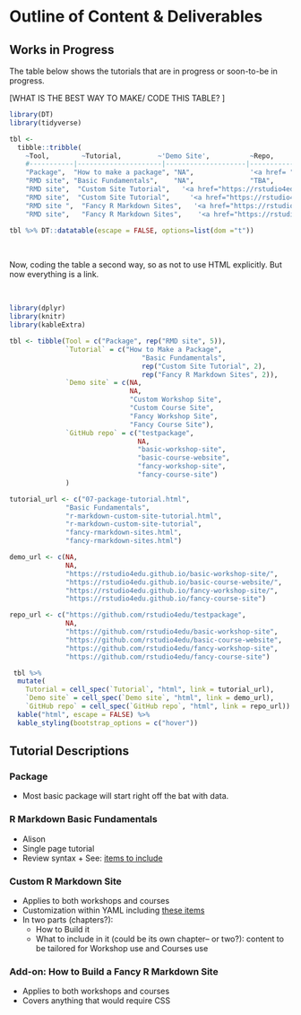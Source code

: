 # Outline of Content & Deliverables

## Works in Progress

The table below shows the tutorials that are in progress or soon-to-be in progress.
  
  [WHAT IS THE BEST WAY TO MAKE/ CODE THIS TABLE? ]
  
```r
library(DT)
library(tidyverse)
```

```r
tbl <- 
  tibble::tribble(
    ~Tool,        ~Tutorial,         ~'Demo Site',          ~Repo,
    #-----------|---------------------|--------------------|-------------------------------------------------
    "Package",  "How to make a package", "NA",              '<a href= "https://github.com/rstudio4edu/testpackage">test package</a>',
    "RMD site", "Basic Fundamentals",    "NA",              "TBA", 
    "RMD site",  "Custom Site Tutorial",   '<a href="https://rstudio4edu.github.io/basic-workshop-site/">Custom Workshop site</a>', '<a href="https://rstudio4edu.github.io/basic-workshop-site/">basic-workshop-site</a>',
    "RMD site",  "Custom Site Tutorial",     '<a href="https://rstudio4edu.github.io/basic-course-website/"> Custom Course site</a>', '<a href="https://github.com/rstudio4edu/basic-course-website">basic-course-website</a>',
    "RMD site ",  "Fancy R Markdown Sites",   '<a href="https://rstudio4edu.github.io/fancy-workshop-site/">Fancy Workshop site</a>', '<a href="https://github.com/rstudio4edu/fancy-workshop-site" >fancy-workshop-site</a>',
    "RMD site",   "Fancy R Markdown Sites",    '<a href="https://rstudio4edu.github.io/fancy-course-site"> Fancy Course Site</a>',                    '<a href="https://github.com/rstudio4edu/fancy-course-site">fancy-course-site</a>')
```


```r
tbl %>% DT::datatable(escape = FALSE, options=list(dom ="t"))
```

<br>

Now, coding the table a second way, so as not to use HTML explicitly. But now everything is a link.

<br>


```r
library(dplyr)
library(knitr)
library(kableExtra)
```

```r
tbl <- tibble(Tool = c("Package", rep("RMD site", 5)),
              `Tutorial` = c("How to Make a Package",
                                 "Basic Fundamentals", 
                                 rep("Custom Site Tutorial", 2), 
                                 rep("Fancy R Markdown Sites", 2)),
              `Demo site` = c(NA,
                              NA,
                              "Custom Workshop Site",
                              "Custom Course Site",
                              "Fancy Workshop Site", 
                              "Fancy Course Site"),
              `GitHub repo` = c("testpackage",
                                NA,
                                "basic-workshop-site",
                                "basic-course-website",
                                "fancy-workshop-site",
                                "fancy-course-site")
              )

tutorial_url <- c("07-package-tutorial.html",
              "Basic Fundamentals", 
              "r-markdown-custom-site-tutorial.html",
              "r-markdown-custom-site-tutorial",
              "fancy-rmarkdown-sites.html",
              "fancy-rmarkdown-sites.html")

demo_url <- c(NA,
              NA, 
              "https://rstudio4edu.github.io/basic-workshop-site/",
              "https://rstudio4edu.github.io/basic-course-website/",
              "https://rstudio4edu.github.io/fancy-workshop-site/",
              "https://rstudio4edu.github.io/fancy-course-site")

repo_url <- c("https://github.com/rstudio4edu/testpackage",
              NA,
              "https://github.com/rstudio4edu/basic-workshop-site",
              "https://github.com/rstudio4edu/basic-course-website",
              "https://github.com/rstudio4edu/fancy-workshop-site",
              "https://github.com/rstudio4edu/fancy-course-site")

 tbl %>% 
  mutate(
    Tutorial = cell_spec(`Tutorial`, "html", link = tutorial_url),
    `Demo site` = cell_spec(`Demo site`, "html", link = demo_url),
    `GitHub repo` = cell_spec(`GitHub repo`, "html", link = repo_url)) %>%
  kable("html", escape = FALSE) %>%
  kable_styling(bootstrap_options = c("hover")) 


```

## Tutorial Descriptions

### Package

* Most basic package will start right off the bat with data. 

   
### R Markdown Basic Fundamentals

* Alison
* Single page tutorial
* Review syntax
      + See: [items to include](https://github.com/rstudio4edu/rmd-tutorial-workshop/issues/5)    
      
### Custom R Markdown Site
* Applies to both workshops and courses
* Customization within YAML including [these items](https://github.com/rstudio4edu/rmd-tutorial-workshop/issues/5)
* In two parts (chapters?): 
  + How to Build it 
  + What to include in it (could be its own chapter-- or two?): content to be tailored for Workshop use and Courses use
      
### Add-on: How to Build a Fancy R Markdown Site
  + Applies to both workshops and courses
  + Covers anything that would require CSS
     
    
### 